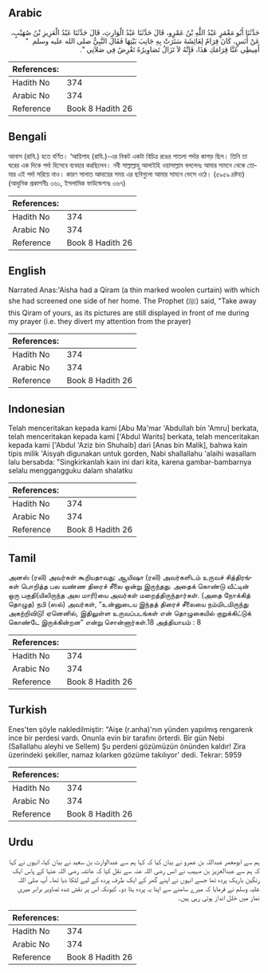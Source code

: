 ## Arabic


<div dir="rtl" lang="ar" style={{fontSize:'larger',backgroundColor:'#f8f9fa',padding:20}}>
حَدَّثَنَا أَبُو مَعْمَرٍ عَبْدُ اللَّهِ بْنُ عَمْرٍو، قَالَ حَدَّثَنَا عَبْدُ الْوَارِثِ، قَالَ حَدَّثَنَا عَبْدُ الْعَزِيزِ بْنُ صُهَيْبٍ، عَنْ أَنَسٍ، كَانَ قِرَامٌ لِعَائِشَةَ سَتَرَتْ بِهِ جَانِبَ بَيْتِهَا فَقَالَ النَّبِيُّ صلى الله عليه وسلم ‏ "‏ أَمِيطِي عَنَّا قِرَامَكِ هَذَا، فَإِنَّهُ لاَ تَزَالُ تَصَاوِيرُهُ تَعْرِضُ فِي صَلاَتِي ‏"‏‏.‏
</div>
<div style={{backgroundColor:'#f8f9fa',padding:20, marginBottom: 10}}><table> <thead> <tr> <th>References:</th> <th></th> </tr> </thead> <tbody><tr><td>Hadith No</td><td>374</td></tr><tr><td>Arabic No</td><td>374</td></tr><tr><td>Reference</td><td>Book 8 Hadith 26</td></tr></tbody></table></div>

## Bengali


<div dir="ltr" lang="bn" style={{fontSize:'larger',backgroundColor:'#f8f9fa',padding:20}}>
আনাস (রাযি.) হতে বর্ণিত। ‘আয়িশাহ (রাযি.)-এর নিকট একটা বিচিত্র রঙের পাতলা পর্দার কাপড় ছিল। তিনি তা ঘরের এক দিকে পর্দা হিসেবে ব্যবহার করছিলেন। নবী সাল্লাল্লাহু আলাইহি ওয়াসাল্লাম বললেনঃ আমার সামনে থেকে তোমার এই পর্দা সরিয়ে নাও। কারণ সালাত আদায়ের সময় এর ছবিগুলো আমার সামনে ভেসে ওঠে। (৫৯৫৯ দ্রষ্টব্য) (আধুনিক প্রকাশনীঃ ৩৬১, ইসলামিক ফাউন্ডেশনঃ ৩৬৭)
</div>
<div style={{backgroundColor:'#f8f9fa',padding:20, marginBottom: 10}}><table> <thead> <tr> <th>References:</th> <th></th> </tr> </thead> <tbody><tr><td>Hadith No</td><td>374</td></tr><tr><td>Arabic No</td><td>374</td></tr><tr><td>Reference</td><td>Book 8 Hadith 26</td></tr></tbody></table></div>

## English


<div dir="ltr" lang="en" style={{fontSize:'larger',backgroundColor:'#f8f9fa',padding:20}}>
Narrated Anas:'Aisha had a Qiram (a thin marked woolen curtain) with which she had screened one side of her home. The Prophet (ﷺ) said, "Take away this Qiram of yours, as its pictures are still displayed in front of me during my prayer (i.e. they divert my attention from the prayer)
</div>
<div style={{backgroundColor:'#f8f9fa',padding:20, marginBottom: 10}}><table> <thead> <tr> <th>References:</th> <th></th> </tr> </thead> <tbody><tr><td>Hadith No</td><td>374</td></tr><tr><td>Arabic No</td><td>374</td></tr><tr><td>Reference</td><td>Book 8 Hadith 26</td></tr></tbody></table></div>

## Indonesian


<div dir="ltr" lang="id" style={{fontSize:'larger',backgroundColor:'#f8f9fa',padding:20}}>
Telah menceritakan kepada kami [Abu Ma'mar 'Abdullah bin 'Amru] berkata, telah menceritakan kepada kami ['Abdul Warits] berkata, telah menceritakan kepada kami ['Abdul 'Aziz bin Shuhaib] dari [Anas bin Malik], bahwa kain tipis milik 'Aisyah digunakan untuk gorden, Nabi shallallahu 'alaihi wasallam lalu bersabda: "Singkirkanlah kain ini dari kita, karena gambar-bambarnya selalu menggangguku dalam shalatku
</div>
<div style={{backgroundColor:'#f8f9fa',padding:20, marginBottom: 10}}><table> <thead> <tr> <th>References:</th> <th></th> </tr> </thead> <tbody><tr><td>Hadith No</td><td>374</td></tr><tr><td>Arabic No</td><td>374</td></tr><tr><td>Reference</td><td>Book 8 Hadith 26</td></tr></tbody></table></div>

## Tamil


<div dir="ltr" lang="ta" style={{fontSize:'larger',backgroundColor:'#f8f9fa',padding:20}}>
அனஸ் (ரலி) அவர்கள் கூறியதாவது: ஆயிஷா (ரலி) அவர்களிடம் உருவச் சித்திரங்கள் பொறித்த பல வண்ண திரைச் சீலை ஒன்று இருந்தது. அதைக் கொண்டு வீட்டின் ஒரு பகுதி(யிலிருந்த அல மாரி)யை அவர்கள் மறைத்திருந்தார்கள். (அதை நோக்கித் தொழுத) நபி (ஸல்) அவர்கள், “உன்னுடைய இந்தத் திரைச் சீலையை நம்மிடமிருந்து அகற்றிவிடு! ஏனெனில், இதிலுள்ள உருவப்படங்கள் என் தொழுகையில் குறுக்கிட்டுக் கொண்டே இருக்கின்றன” என்று சொன்னார்கள்.18 அத்தியாயம் : 8
</div>
<div style={{backgroundColor:'#f8f9fa',padding:20, marginBottom: 10}}><table> <thead> <tr> <th>References:</th> <th></th> </tr> </thead> <tbody><tr><td>Hadith No</td><td>374</td></tr><tr><td>Arabic No</td><td>374</td></tr><tr><td>Reference</td><td>Book 8 Hadith 26</td></tr></tbody></table></div>

## Turkish


<div dir="ltr" lang="tr" style={{fontSize:'larger',backgroundColor:'#f8f9fa',padding:20}}>
Enes'ten şöyle nakledilmiştir: "Aişe (r.anha)'nın yünden yapılmış rengarenk ince bir perdesi vardı. Onunla evin bir tarafını örterdi. Bir gün Nebi (Sallallahu aleyhi ve Sellem) Şu perdeni gözümüzün önünden kaldır! Zira üzerindeki şekiller, namaz kılarken gözüme takılıyor' dedi. Tekrar: 5959
</div>
<div style={{backgroundColor:'#f8f9fa',padding:20, marginBottom: 10}}><table> <thead> <tr> <th>References:</th> <th></th> </tr> </thead> <tbody><tr><td>Hadith No</td><td>374</td></tr><tr><td>Arabic No</td><td>374</td></tr><tr><td>Reference</td><td>Book 8 Hadith 26</td></tr></tbody></table></div>

## Urdu


<div dir="rtl" lang="ur" style={{fontSize:'larger',backgroundColor:'#f8f9fa',padding:20}}>
ہم سے ابومعمر عبداللہ بن عمرو نے بیان کیا کہ کہا ہم سے عبدالوارث بن سعید نے بیان کیا، انہوں نے کہا کہ ہم سے عبدالعزیز بن صہیب نے انس رضی اللہ عنہ سے نقل کیا کہ عائشہ رضی اللہ عنہا کے پاس ایک رنگین باریک پردہ تھا جسے انہوں نے اپنے گھر کے ایک طرف پردہ کے لیے لٹکا دیا تھا۔ آپ صلی اللہ علیہ وسلم نے فرمایا کہ میرے سامنے سے اپنا یہ پردہ ہٹا دو۔ کیونکہ اس پر نقش شدہ تصاویر برابر میری نماز میں خلل انداز ہوتی رہی ہیں۔
</div>
<div style={{backgroundColor:'#f8f9fa',padding:20, marginBottom: 10}}><table> <thead> <tr> <th>References:</th> <th></th> </tr> </thead> <tbody><tr><td>Hadith No</td><td>374</td></tr><tr><td>Arabic No</td><td>374</td></tr><tr><td>Reference</td><td>Book 8 Hadith 26</td></tr></tbody></table></div>